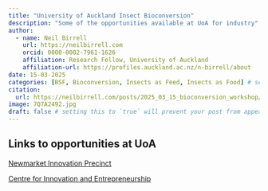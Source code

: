 ```yaml
---
title: "University of Auckland Insect Bioconversion"
description: "Some of the opportunities available at UoA for industry"
author:
  - name: Neil Birrell
    url: https://neilbirrell.com
    orcid: 0000-0002-7961-1626
    affiliation: Research Fellow, University of Auckland
    affiliation-url: https://profiles.auckland.ac.nz/n-birrell/about 
date: 15-03-2025
categories: [BSF, Bioconversion, Insects as Feed, Insects as Food] # self-defined categories
citation: 
  url: https://neilbirrell.com/posts/2025_03_15_bioconversion_workshop/ 
image: 7Q7A2492.jpg
draft: false # setting this to `true` will prevent your post from appearing on your listing page until you're ready!
---
```


## Links to opportunities at UoA

[Newmarket Innovation Precinct](https://nip.auckland.ac.nz/)

[Centre for Innovation and Entrepreneurship](https://www.cie.auckland.ac.nz/)

